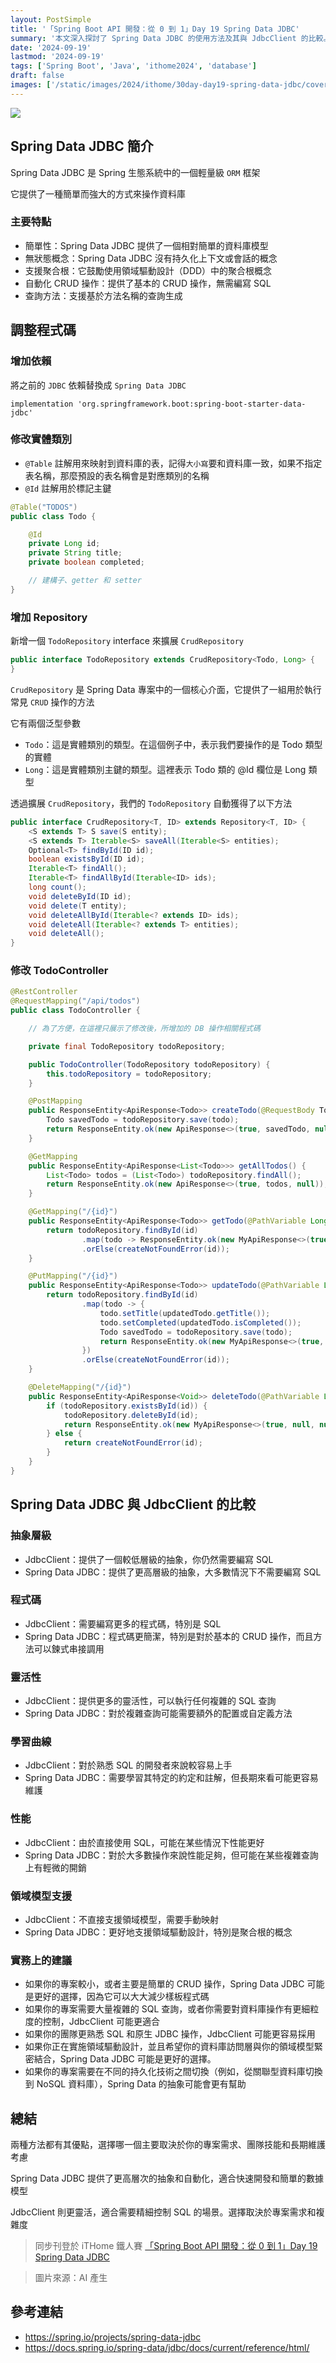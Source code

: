 ```yaml
---
layout: PostSimple
title: '「Spring Boot API 開發：從 0 到 1」Day 19 Spring Data JDBC'
summary: '本文深入探討了 Spring Data JDBC 的使用方法及其與 JdbcClient 的比較。文章首先介紹了 Spring Data JDBC 的主要特點，包括簡單性、無狀態概念和自動化 CRUD 操作等。接著，文章詳細說明了如何在 Spring Boot 項目中集成 Spring Data JDBC，包括添加依賴、修改實體類別和創建 Repository。文章還提供了使用 Spring Data JDBC 重寫 TodoController 的完整代碼示例。最後，文章對比了 Spring Data JDBC 和 JdbcClient 在抽象層級、程式碼量、靈活性、學習曲線和性能等方面的差異，並提供了實務上的選擇建議。這篇文章為 Spring Boot 開發者提供了全面的 Spring Data JDBC 使用指南，有助於選擇適合項目需求的數據訪問方法'
date: '2024-09-19'
lastmod: '2024-09-19'
tags: ['Spring Boot', 'Java', 'ithome2024', 'database']
draft: false
images: ['/static/images/2024/ithome/30day-day19-spring-data-jdbc/cover.webp']
---
```


![](/static/images/2024/ithome/30day-day19-spring-data-jdbc/cover.webp)

## Spring Data JDBC 簡介

Spring Data JDBC 是 Spring 生態系統中的一個輕量級 `ORM` 框架

它提供了一種簡單而強大的方式來操作資料庫

### 主要特點

- 簡單性：Spring Data JDBC 提供了一個相對簡單的資料庫模型
- 無狀態概念：Spring Data JDBC 沒有持久化上下文或會話的概念
- 支援聚合根：它鼓勵使用領域驅動設計（DDD）中的聚合根概念
- 自動化 CRUD 操作：提供了基本的 CRUD 操作，無需編寫 SQL
- 查詢方法：支援基於方法名稱的查詢生成

## 調整程式碼

### 增加依賴

將之前的 `JDBC` 依賴替換成 `Spring Data JDBC`

```
implementation 'org.springframework.boot:spring-boot-starter-data-jdbc'
```

### 修改實體類別

- `@Table` 註解用來映射到資料庫的表，記得`大小寫`要和資料庫一致，如果不指定表名稱，那麼預設的表名稱會是對應類別的名稱
- `@Id` 註解用於標記主鍵

```Java
@Table("TODOS")
public class Todo {

    @Id
    private Long id;
    private String title;
    private boolean completed;

    // 建構子、getter 和 setter
}
```

### 增加 Repository

新增一個 `TodoRepository` interface 來擴展 `CrudRepository`

```Java
public interface TodoRepository extends CrudRepository<Todo, Long> {
}
```

`CrudRepository` 是 Spring Data 專案中的一個核心介面，它提供了一組用於執行常見 `CRUD` 操作的方法

它有兩個泛型參數

- `Todo`：這是實體類別的類型。在這個例子中，表示我們要操作的是 Todo 類型的實體
- `Long`：這是實體類別主鍵的類型。這裡表示 Todo 類的 @Id 欄位是 Long 類型

透過擴展 `CrudRepository`，我們的 `TodoRepository` 自動獲得了以下方法

```Java
public interface CrudRepository<T, ID> extends Repository<T, ID> {
    <S extends T> S save(S entity);
    <S extends T> Iterable<S> saveAll(Iterable<S> entities);
    Optional<T> findById(ID id);
    boolean existsById(ID id);
    Iterable<T> findAll();
    Iterable<T> findAllById(Iterable<ID> ids);
    long count();
    void deleteById(ID id);
    void delete(T entity);
    void deleteAllById(Iterable<? extends ID> ids);
    void deleteAll(Iterable<? extends T> entities);
    void deleteAll();
}
```

### 修改 TodoController

```Java
@RestController
@RequestMapping("/api/todos")
public class TodoController {

    // 為了方便，在這裡只展示了修改後，所增加的 DB 操作相關程式碼

    private final TodoRepository todoRepository;

    public TodoController(TodoRepository todoRepository) {
        this.todoRepository = todoRepository;
    }

    @PostMapping
    public ResponseEntity<ApiResponse<Todo>> createTodo(@RequestBody Todo todo) {
        Todo savedTodo = todoRepository.save(todo);
        return ResponseEntity.ok(new ApiResponse<>(true, savedTodo, null));
    }

    @GetMapping
    public ResponseEntity<ApiResponse<List<Todo>>> getAllTodos() {
        List<Todo> todos = (List<Todo>) todoRepository.findAll();
        return ResponseEntity.ok(new ApiResponse<>(true, todos, null));
    }

    @GetMapping("/{id}")
    public ResponseEntity<ApiResponse<Todo>> getTodo(@PathVariable Long id) {
        return todoRepository.findById(id)
                .map(todo -> ResponseEntity.ok(new MyApiResponse<>(true, todo, null)))
                .orElse(createNotFoundError(id));
    }

    @PutMapping("/{id}")
    public ResponseEntity<ApiResponse<Todo>> updateTodo(@PathVariable Long id, @RequestBody Todo updatedTodo) {
        return todoRepository.findById(id)
                .map(todo -> {
                    todo.setTitle(updatedTodo.getTitle());
                    todo.setCompleted(updatedTodo.isCompleted());
                    Todo savedTodo = todoRepository.save(todo);
                    return ResponseEntity.ok(new MyApiResponse<>(true, savedTodo, null));
                })
                .orElse(createNotFoundError(id));
    }

    @DeleteMapping("/{id}")
    public ResponseEntity<ApiResponse<Void>> deleteTodo(@PathVariable Long id) {
        if (todoRepository.existsById(id)) {
            todoRepository.deleteById(id);
            return ResponseEntity.ok(new MyApiResponse<>(true, null, null));
        } else {
            return createNotFoundError(id);
        }
    }
}
```

## Spring Data JDBC 與 JdbcClient 的比較

### 抽象層級

- JdbcClient：提供了一個較低層級的抽象，你仍然需要編寫 SQL
- Spring Data JDBC：提供了更高層級的抽象，大多數情況下不需要編寫 SQL

### 程式碼

- JdbcClient：需要編寫更多的程式碼，特別是 SQL
- Spring Data JDBC：程式碼更簡潔，特別是對於基本的 CRUD 操作，而且方法可以鍊式串接調用

### 靈活性

- JdbcClient：提供更多的靈活性，可以執行任何複雜的 SQL 查詢
- Spring Data JDBC：對於複雜查詢可能需要額外的配置或自定義方法

### 學習曲線

- JdbcClient：對於熟悉 SQL 的開發者來說較容易上手
- Spring Data JDBC：需要學習其特定的約定和註解，但長期來看可能更容易維護

### 性能

- JdbcClient：由於直接使用 SQL，可能在某些情況下性能更好
- Spring Data JDBC：對於大多數操作來說性能足夠，但可能在某些複雜查詢上有輕微的開銷

### 領域模型支援

- JdbcClient：不直接支援領域模型，需要手動映射
- Spring Data JDBC：更好地支援領域驅動設計，特別是聚合根的概念

### 實務上的建議

- 如果你的專案較小，或者主要是簡單的 CRUD 操作，Spring Data JDBC 可能是更好的選擇，因為它可以大大減少樣板程式碼
- 如果你的專案需要大量複雜的 SQL 查詢，或者你需要對資料庫操作有更細粒度的控制，JdbcClient 可能更適合
- 如果你的團隊更熟悉 SQL 和原生 JDBC 操作，JdbcClient 可能更容易採用
- 如果你正在實施領域驅動設計，並且希望你的資料庫訪問層與你的領域模型緊密結合，Spring Data JDBC 可能是更好的選擇。
- 如果你的專案需要在不同的持久化技術之間切換（例如，從關聯型資料庫切換到 NoSQL 資料庫），Spring Data 的抽象可能會更有幫助

## 總結

兩種方法都有其優點，選擇哪一個主要取決於你的專案需求、團隊技能和長期維護考慮

Spring Data JDBC 提供了更高層次的抽象和自動化，適合快速開發和簡單的數據模型

JdbcClient 則更靈活，適合需要精細控制 SQL 的場景。選擇取決於專案需求和複雜度

> 同步刊登於 iTHome 鐵人賽 [「Spring Boot API 開發：從 0 到 1」Day 19 Spring Data JDBC](https://ithelp.ithome.com.tw/articles/10348329)

> 圖片來源：AI 產生

## 參考連結

- https://spring.io/projects/spring-data-jdbc
- https://docs.spring.io/spring-data/jdbc/docs/current/reference/html/

